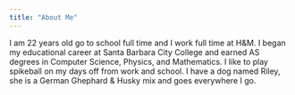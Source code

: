 ```yaml
---
title: "About Me"
---
```


I am 22 years old go to school full time and I work full time at H&M. I began my educational career at Santa Barbara City College and earned AS degrees in Computer Science, Physics, and Mathematics. I like to play spikeball on my days off from work and school. I have a dog named Riley, she is a German Ghephard & Husky mix and goes everywhere I go. 
